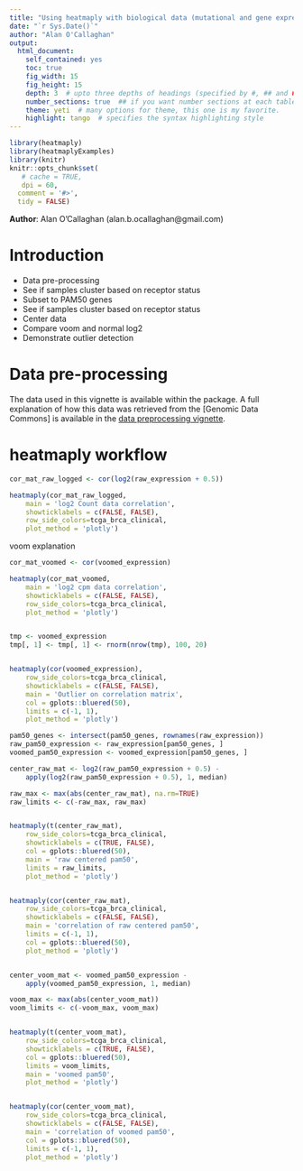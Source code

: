 ```yaml
---
title: "Using heatmaply with biological data (mutational and gene expression data)"
date: "`r Sys.Date()`"
author: "Alan O'Callaghan"
output:
  html_document:
    self_contained: yes
    toc: true
    fig_width: 15
    fig_height: 15
    depth: 3  # upto three depths of headings (specified by #, ## and ###)  
    number_sections: true  ## if you want number sections at each table header
    theme: yeti  # many options for theme, this one is my favorite.
    highlight: tango  # specifies the syntax highlighting style
---
```

<!--
%\VignetteEngine{knitr::rmarkdown}
%\VignetteIndexEntry{Using heatmaply with biological data}
-->


```r
library(heatmaply)
library(heatmaplyExamples)
library(knitr)
knitr::opts_chunk$set(
   # cache = TRUE,
   dpi = 60,
  comment = '#>',
  tidy = FALSE)

```
**Author**: Alan O'Callaghan (alan.b.ocallaghan@gmail.com)




Introduction
============

- Data pre-processing
- See if samples cluster based on receptor status
- Subset to PAM50 genes
- See if samples cluster based on receptor status
- Center data
- Compare voom and normal log2
- Demonstrate outlier detection


Data pre-processing
=================
The data used in this vignette is available within the package. A full 
explanation of how this data was retrieved from the 
[Genomic Data Commons] is available in the [data preprocessing vignette].


[Genomics Data Commons]: https://gdc.cancer.gov/
[data preprocessing vignette]: ./data_preprocessing.html


heatmaply workflow
==================
```r
cor_mat_raw_logged <- cor(log2(raw_expression + 0.5))

heatmaply(cor_mat_raw_logged, 
    main = 'log2 Count data correlation',
    showticklabels = c(FALSE, FALSE),
    row_side_colors=tcga_brca_clinical,
    plot_method = 'plotly')

```
voom explanation

```r

cor_mat_voomed <- cor(voomed_expression)

heatmaply(cor_mat_voomed, 
    main = 'log2 cpm data correlation',
    showticklabels = c(FALSE, FALSE),
    row_side_colors=tcga_brca_clinical,
    plot_method = 'plotly')


tmp <- voomed_expression
tmp[, 1] <- tmp[, 1] <- rnorm(nrow(tmp), 100, 20)


heatmaply(cor(voomed_expression), 
    row_side_colors=tcga_brca_clinical,
    showticklabels = c(FALSE, FALSE),
    main = 'Outlier on correlation matrix',
    col = gplots::bluered(50),
    limits = c(-1, 1),
    plot_method = 'plotly')


```



```r
pam50_genes <- intersect(pam50_genes, rownames(raw_expression))
raw_pam50_expression <- raw_expression[pam50_genes, ]
voomed_pam50_expression <- voomed_expression[pam50_genes, ]

center_raw_mat <- log2(raw_pam50_expression + 0.5) - 
    apply(log2(raw_pam50_expression + 0.5), 1, median)

raw_max <- max(abs(center_raw_mat), na.rm=TRUE)
raw_limits <- c(-raw_max, raw_max)


heatmaply(t(center_raw_mat), 
    row_side_colors=tcga_brca_clinical,
    showticklabels = c(TRUE, FALSE),
    col = gplots::bluered(50),
    main = 'raw centered pam50',
    limits = raw_limits,
    plot_method = 'plotly')


heatmaply(cor(center_raw_mat), 
    row_side_colors=tcga_brca_clinical,
    showticklabels = c(FALSE, FALSE),
    main = 'correlation of raw centered pam50',
    limits = c(-1, 1),
    col = gplots::bluered(50),
    plot_method = 'plotly')


center_voom_mat <- voomed_pam50_expression - 
    apply(voomed_pam50_expression, 1, median)

voom_max <- max(abs(center_voom_mat))
voom_limits <- c(-voom_max, voom_max)


heatmaply(t(center_voom_mat), 
    row_side_colors=tcga_brca_clinical,
    showticklabels = c(TRUE, FALSE),
    col = gplots::bluered(50),
    limits = voom_limits,
    main = 'voomed pam50',
    plot_method = 'plotly')


heatmaply(cor(center_voom_mat), 
    row_side_colors=tcga_brca_clinical,
    showticklabels = c(FALSE, FALSE),
    main = 'correlation of voomed pam50',
    col = gplots::bluered(50),
    limits = c(-1, 1),
    plot_method = 'plotly')



```
